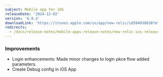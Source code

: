 ```yaml
---
subject: Mobile app for iOS
releaseDate: '2024-12-02'
version: '6.8.4'
downloadLink: 'https://itunes.apple.com/us/app/new-relic/id594038638?mt=8'
redirects:
  - /docs/release-notes/mobile-apps-release-notes/new-relic-ios-release-notes/new-relic-ios-684
---
```


### Improvements

* Login enhancements: Made minor changes to login pkce flow added parameters.
* Create Debug config in iOS App
